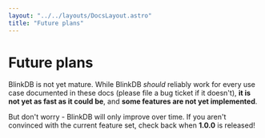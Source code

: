 ```yaml
---
layout: "../../layouts/DocsLayout.astro"
title: "Future plans"
---
```


# Future plans

BlinkDB is not yet mature. While BlinkDB *should* reliably work for every use case
documented in these docs (please file a bug ticket if it doesn't), **it is not
yet as fast as it could be**, and **some features are not yet implemented**.

But don't worry - BlinkDB will only improve over time. If you aren't convinced with the
current feature set, check back when **1.0.0** is released!